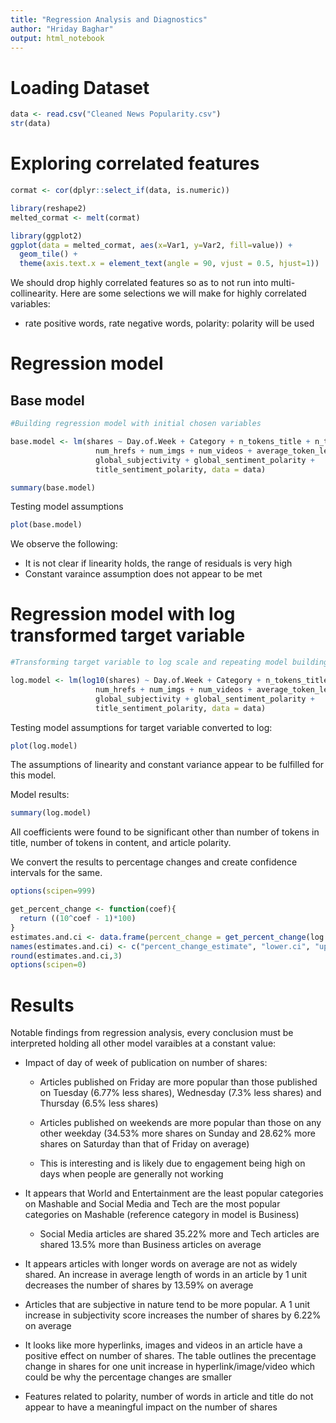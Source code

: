 ```yaml
---
title: "Regression Analysis and Diagnostics"
author: "Hriday Baghar"
output: html_notebook
---
```


# Loading Dataset
```r
data <- read.csv("Cleaned News Popularity.csv")
str(data)
```

# Exploring correlated features
```r
cormat <- cor(dplyr::select_if(data, is.numeric))

library(reshape2)
melted_cormat <- melt(cormat)

library(ggplot2)
ggplot(data = melted_cormat, aes(x=Var1, y=Var2, fill=value)) + 
  geom_tile() +
  theme(axis.text.x = element_text(angle = 90, vjust = 0.5, hjust=1))
```
We should drop highly correlated features so as to not run into multi-collinearity. Here are some selections we will make for highly correlated variables:

- rate positive words, rate negative words, polarity: polarity will be used

# Regression model
## Base model
```r
#Building regression model with initial chosen variables

base.model <- lm(shares ~ Day.of.Week + Category + n_tokens_title + n_tokens_content +
                   num_hrefs + num_imgs + num_videos + average_token_length +
                   global_subjectivity + global_sentiment_polarity +
                   title_sentiment_polarity, data = data)

summary(base.model)
```
Testing model assumptions
```r
plot(base.model)
```
We observe the following:

- It is not clear if linearity holds, the range of residuals is very high
- Constant varaince assumption does not appear to be met

# Regression model with log transformed target variable
```r
#Transforming target variable to log scale and repeating model building and diagnostics

log.model <- lm(log10(shares) ~ Day.of.Week + Category + n_tokens_title + n_tokens_content +
                   num_hrefs + num_imgs + num_videos + average_token_length +
                   global_subjectivity + global_sentiment_polarity +
                   title_sentiment_polarity, data = data)
```

Testing model assumptions for target variable converted to log:
```r
plot(log.model)
```
The assumptions of linearity and constant variance appear to be fulfilled for this model.

Model results:
```r
summary(log.model)
```
All coefficients were found to be significant other than number of tokens in title, number of tokens in content, and article polarity.

We convert the results to percentage changes and create confidence intervals for the same.
```r
options(scipen=999)

get_percent_change <- function(coef){
  return ((10^coef - 1)*100)
}
estimates.and.ci <- data.frame(percent_change = get_percent_change(log.model$coefficients), get_percent_change(confint(log.model)))
names(estimates.and.ci) <- c("percent_change_estimate", "lower.ci", "upper.ci")
round(estimates.and.ci,3)
options(scipen=0)
```
# Results

Notable findings from regression analysis, every conclusion must be interpreted holding all other model varaibles at a constant value:

- Impact of day of week of publication on number of shares:
  
  - Articles published on Friday are more popular than those published on Tuesday (6.77% less shares), Wednesday (7.3% less shares) and Thursday (6.5% less shares)
  
  - Articles published on weekends are more popular than those on any other weekday (34.53% more shares on Sunday and 28.62% more shares on Saturday than that of Friday on average)
  
  - This is interesting and is likely due to engagement being high on days when people are generally not working
  
- It appears that World and Entertainment are the least popular categories on Mashable and Social Media and Tech are the most popular categories on Mashable (reference category in model is Business)
  
  - Social Media articles are shared 35.22% more and Tech articles are shared 13.5% more than Business articles on average
  
- It appears articles with longer words on average are not as widely shared. An increase in average length of words in an article by 1 unit decreases the number of shares by 13.59% on average

- Articles that are subjective in nature tend to be more popular. A 1 unit increase in subjectivity score increases the number of shares by 6.22% on average

- It looks like more hyperlinks, images and videos in an article have a positive effect on number of shares. The table outlines the precentage change in shares for one unit increase in hyperlink/image/video which could be why the percentage changes are smaller

- Features related to polarity, number of words in article and title do not appear to have a meaningful impact on the number of shares
  